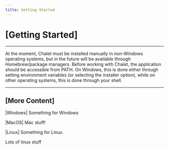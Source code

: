 ```yaml
---
title: Getting Started
---
```


# [Getting Started]

---

At the moment, Chalet must be installed manually in non-Windows operating systems, but in the future will be available through Homebrew/package managers. Before working with Chalet, the application should be accessible from PATH. On Windows, this is done either through setting environment variables (or selecting the installer option), while on other operating systems, this is done through your shell.

---

## [More Content]

<!-- tabs:start -->
|Windows|
Something for Windows

|MacOS|
Mac stuff!

|Linux|
Something for Linux.

Lots of linux stuff
<!-- tabs:end -->
